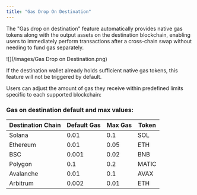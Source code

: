 ```yaml
---
title: "Gas Drop On Destination"
---
```


The "Gas drop on destination" feature automatically provides native gas tokens along with the output assets on the destination blockchain, enabling users to immediately perform transactions after a cross-chain swap without needing to fund gas separately.

<Frame caption="Gas on destination feature">
  ![](/images/Gas Drop on Destination.png)
</Frame>

If the destination wallet already holds sufficient native gas tokens, this feature will not be triggered by default.

Users can adjust the amount of gas they receive within predefined limits specific to each supported blockchain:

### Gas on destination default and max values:

| Destination Chain | Default Gas | Max Gas | Token |
| ----------------- | ----------- | ------- | ----- |
| Solana            | 0.01        | 0.1     | SOL   |
| Ethereum          | 0.01        | 0.05    | ETH   |
| BSC               | 0.001       | 0.02    | BNB   |
| Polygon           | 0.1         | 0.2     | MATIC |
| Avalanche         | 0.01        | 0.1     | AVAX  |
| Arbitrum          | 0.002       | 0.01    | ETH   |